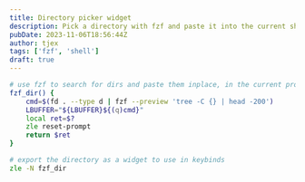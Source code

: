 ```yaml
---
title: Directory picker widget
description: Pick a directory with fzf and paste it into the current shell prompt.
pubDate: 2023-11-06T18:56:44Z 
author: tjex
tags: ['fzf', 'shell']
draft: true
---
```


```zsh
# use fzf to search for dirs and paste them inplace, in the current prompt
fzf_dir() {
    cmd=$(fd . --type d | fzf --preview 'tree -C {} | head -200')
    LBUFFER="${LBUFFER}${(q)cmd}"
    local ret=$?
    zle reset-prompt
    return $ret
}

# export the directory as a widget to use in keybinds
zle -N fzf_dir
```
